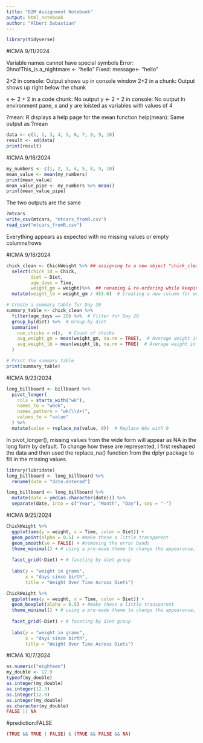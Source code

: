```yaml
---
title: "D2M Assignment Notebook"
output: html_notebook
author: "Albert Sebastian"
---
```

```r
library(tidyverse)
```


#ICMA 9/11/2024

Variable names cannot have special symbols
Error: 0hno!This_is.a_nightmare <- "hello"
Fixed: message<- "hello"

2+2 in console: Output shows up in console window
2+2 in a  chunk: Output shows up right below the  chunk

x <- 2 + 2 in a code chunk: No output
y <- 2 + 2 in console: No output
In environment pane, x and y are loisted as variables with values of 4

?mean: R displays a help page for the mean function
help(mean): Same output as ?mean

```r
data <- c(1, 2, 3, 4, 5, 6, 7, 8, 9, 10)
result <- sd(data)
print(result)
```
#ICMA 9/16/2024

```r
my_numbers <- c(1, 2, 3, 4, 5, 8, 9, 10)
mean_value <- mean(my_numbers)
print(mean_value)
mean_value_pipe <- my_numbers %>% mean()
print(mean_value_pipe)
```
The two outputs are the same

```r
?mtcars
write_csv(mtcars, "mtcars_fromR.csv")
read_csv("mtcars_fromR.csv")
```
Everything appears as expected with no missing values or empty columns/rows

#ICMA 9/18/2024

```r
chick_clean <- ChickWeight %>% ## assigning to a new object "chick_clean"
  select(chick_id = Chick, 
         diet = Diet,
         age_days = Time, 
         weight_gm = weight)%>%  ## renaming & re-ordering while keeping
  mutate(weight_lb = weight_gm / 453.6)  # Creating a new column for weight in pounds

# Create a summary table for Day 20
summary_table <- chick_clean %>%
  filter(age_days == 20) %>%  # Filter for Day 20
  group_by(diet) %>%  # Group by diet
  summarise(
    num_chicks = n(),  # Count of chicks
    avg_weight_gm = mean(weight_gm, na.rm = TRUE),  # Average weight in grams
    avg_weight_lb = mean(weight_lb, na.rm = TRUE)  # Average weight in pounds
  )

# Print the summary table
print(summary_table)


```

#ICMA 9/23/2024


```r
long_billboard <- billboard %>%
  pivot_longer(
    cols = starts_with("wk"),
    names_to = "week",
    names_pattern = "wk(\\d+)",
    values_to = "value"
  ) %>%
  mutate(value = replace_na(value, 0))  # Replace NAs with 0

```
In pivot_longer(), missing values from the wide form will appear as NA in the long form by default. To change how these are represented, I first reshaped the data and then used the replace_na() function from the dplyr package to fill in the missing values.

```r
library(lubridate)
long_billboard <- long_billboard %>%
  rename(date = "date.entered")  

long_billboard <- long_billboard %>%
  mutate(date = ymd(as.character(date))) %>% 
  separate(date, into = c("Year", "Month", "Day"), sep = "-")
```

#ICMA 9/25/2024

```r
ChickWeight %>%
  ggplot(aes(y = weight, x = Time, color = Diet)) +
  geom_point(alpha = 0.5) + #make these a little transparent
  geom_smooth(se = FALSE) + #removing the error bands
  theme_minimal() + # using a pre-made theme to change the appearance, which we can further modify!
  
  facet_grid(~Diet) + # faceting by diet group
  
  labs(y = "weight in grams",
       x = "days since birth",
       title = "Weight Over Time Across Diets")
```

```r
ChickWeight %>%
  ggplot(aes(y = weight, x = Time, color = Diet)) +
  geom_boxplot(alpha = 0.5) + #make these a little transparent
  theme_minimal() + # using a pre-made theme to change the appearance, which we can further modify!
  
  facet_grid(~Diet) + # faceting by diet group
  
  labs(y = "weight in grams",
       x = "days since birth",
       title = "Weight Over Time Across Diets")
```


#ICMA 10/7/2024

```r
as.numeric("eighteen")
my_double <- 12.9
typeof(my_double)
as.integer(my_double)
as.integer(12.3)
as.integer(12.9)
as.integer(my_double)
as.character(my_double)
FALSE || NA
```


#prediction:FALSE
```r
(TRUE && TRUE | FALSE) & (TRUE && FALSE && NA)
```




